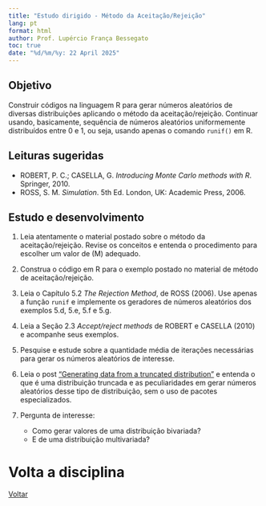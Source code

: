 ```yaml
---
title: "Estudo dirigido - Método da Aceitação/Rejeição"
lang: pt
format: html
author: Prof. Lupércio França Bessegato
toc: true
date: "%d/%m/%y: 22 April 2025"
---
```

## Objetivo

Construir códigos na linguagem R para gerar números aleatórios de diversas distribuições aplicando o método da aceitação/rejeição. Continuar usando, basicamente, sequência de números aleatórios uniformemente distribuídos entre 0 e 1, ou seja, usando apenas o comando `runif()` em R.

## Leituras sugeridas

- ROBERT, P. C.; CASELLA, G. *Introducing Monte Carlo methods with R*. Springer, 2010.
- ROSS, S. M. *Simulation*. 5th Ed. London, UK: Academic Press, 2006.

## Estudo e desenvolvimento

1. Leia atentamente o material postado sobre o método da aceitação/rejeição. Revise os conceitos e entenda o procedimento para escolher um valor de \(M\) adequado.

2. Construa o código em R para o exemplo postado no material de método de aceitação/rejeição.

3. Leia o Capítulo 5.2 *The Rejection Method*, de ROSS (2006). Use apenas a função `runif` e implemente os geradores de números aleatórios dos exemplos 5.d, 5.e, 5.f e 5.g.

4. Leia a Seção 2.3 *Accept/reject methods* de ROBERT e CASELLA (2010) e acompanhe seus exemplos.

5. Pesquise e estude sobre a quantidade média de iterações necessárias para gerar os números aleatórios de interesse.

6. Leia o post ["Generating data from a truncated distribution"](https://www.r-bloggers.com/2020/08/generating-data-from-a-truncated-distribution/) e entenda o que é uma distribuição truncada e as peculiaridades em gerar números aleatórios desse tipo de distribuição, sem o uso de pacotes especializados.

7. Pergunta de interesse:  
   - Como gerar valores de uma distribuição bivariada?  
   - E de uma distribuição multivariada?

# Volta a disciplina

[Voltar](../EST066/est066.html)
